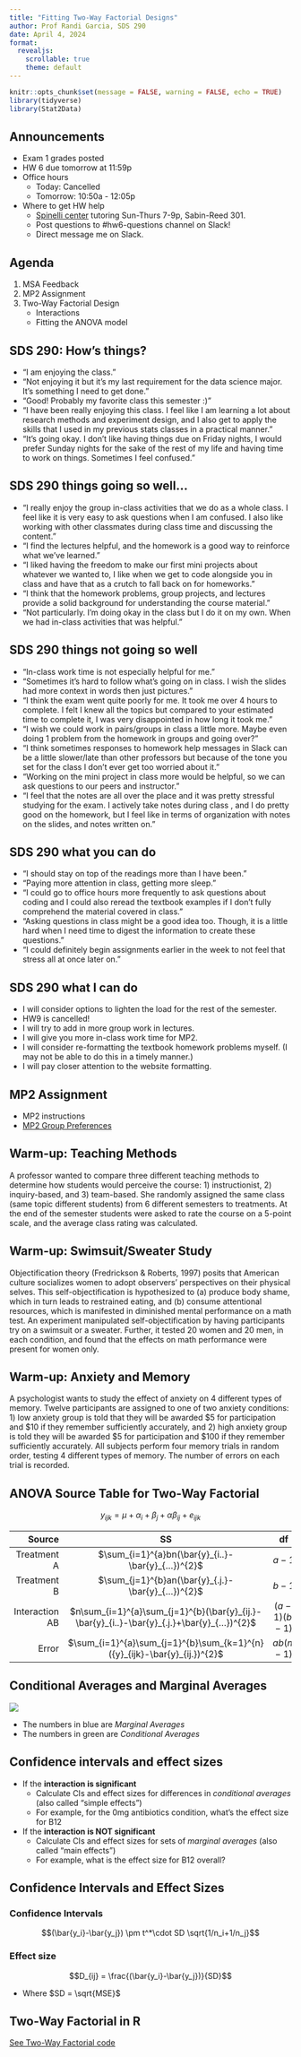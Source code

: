 ```yaml
---
title: "Fitting Two-Way Factorial Designs"
author: Prof Randi Garcia, SDS 290
date: April 4, 2024
format: 
  revealjs:
    scrollable: true
    theme: default
---
```


```r
knitr::opts_chunk$set(message = FALSE, warning = FALSE, echo = TRUE)
library(tidyverse)
library(Stat2Data)
```

## Announcements

-   Exam 1 grades posted
-   HW 6 due tomorrow at 11:59p
-   Office hours
    -   Today: Cancelled
    -   Tomorrow: 10:50a - 12:05p
-   Where to get HW help
    -   [Spinelli center](https://www.smith.edu/qlc/tutoring.html) tutoring Sun-Thurs 7-9p, Sabin-Reed 301.
    -   Post questions to #hw6-questions channel on Slack!
    -   Direct message me on Slack.

## Agenda

1.  MSA Feedback
2.  MP2 Assignment
3.  Two-Way Factorial Design
    -   Interactions
    -   Fitting the ANOVA model

## SDS 290: How's things?

-   "I am enjoying the class."
-   "Not enjoying it but it's my last requirement for the data science major. It's something I need to get done."
-   "Good! Probably my favorite class this semester :)"
-   "I have been really enjoying this class. I feel like I am learning a lot about research methods and experiment design, and I also get to apply the skills that I used in my previous stats classes in a practical manner."
-   "It's going okay. I don't like having things due on Friday nights, I would prefer Sunday nights for the sake of the rest of my life and having time to work on things. Sometimes I feel confused."

## SDS 290 things going so well...

-   "I really enjoy the group in-class activities that we do as a whole class. I feel like it is very easy to ask questions when I am confused. I also like working with other classmates during class time and discussing the content."
-   "I find the lectures helpful, and the homework is a good way to reinforce what we've learned."
-   "I liked having the freedom to make our first mini projects about whatever we wanted to, I like when we get to code alongside you in class and have that as a crutch to fall back on for homeworks."
-   "I think that the homework problems, group projects, and lectures provide a solid background for understanding the course material."
-   "Not particularly. I'm doing okay in the class but I do it on my own. When we had in-class activities that was helpful."

## SDS 290 things not going so well

-   "In-class work time is not especially helpful for me."
-   "Sometimes it's hard to follow what's going on in class. I wish the slides had more context in words then just pictures."
-   "I think the exam went quite poorly for me. It took me over 4 hours to complete. I felt I knew all the topics but compared to your estimated time to complete it, I was very disappointed in how long it took me."
-   "I wish we could work in pairs/groups in class a little more. Maybe even doing 1 problem from the homework in groups and going over?"
-   "I think sometimes responses to homework help messages in Slack can be a little slower/late than other professors but because of the tone you set for the class I don't ever get too worried about it."
-   "Working on the mini project in class more would be helpful, so we can ask questions to our peers and instructor."
-   "I feel that the notes are all over the place and it was pretty stressful studying for the exam. I actively take notes during class , and I do pretty good on the homework, but I feel like in terms of organization with notes on the slides, and notes written on."

## SDS 290 what you can do

-  "I should stay on top of the readings more than I have been."
-   "Paying more attention in class, getting more sleep."
-   "I could go to office hours more frequently to ask questions about coding and I could also reread the textbook examples if I don't fully comprehend the material covered in class."
-   "Asking questions in class might be a good idea too. Though, it is a little hard when I need time to digest the information to create these questions."
-   "I could definitely begin assignments earlier in the week to not feel that stress all at once later on." 

## SDS 290 what I can do

-   I will consider options to lighten the load for the rest of the semester. 
  -   HW9 is cancelled!
-   I will try to add in more group work in lectures.
-   I will give you more in-class work time for MP2.
-   I will consider re-formatting the textbook homework problems myself. (I may not be able to do this in a timely manner.)
-   I will pay closer attention to the website formatting. 

## MP2 Assignment

-   MP2 instructions
-   [MP2 Group Preferences](https://docs.google.com/forms/d/e/1FAIpQLSfRCdzIjjqSOaB_wYlh8wHEpUdSGZkcnQq5g3WDqDX8vWQdyg/viewform?usp=sf_link)

## Warm-up: Teaching Methods

A professor wanted to compare three different teaching methods to determine how students would perceive the course: 1) instructionist, 2) inquiry-based, and 3) team-based. She randomly assigned the same class (same topic different students) from 6 different semesters to treatments. At the end of the semester students were asked to rate the course on a 5-point scale, and the average class rating was calculated.

## Warm-up: Swimsuit/Sweater Study

Objectification theory (Fredrickson & Roberts, 1997) posits that American culture socializes women to adopt observers' perspectives on their physical selves. This self-objectification is hypothesized to (a) produce body shame, which in turn leads to restrained eating, and (b) consume attentional resources, which is manifested in diminished mental performance on a math test. An experiment manipulated self-objectification by having participants try on a swimsuit or a sweater. Further, it tested 20 women and 20 men, in each condition, and found that the effects on math performance were present for women only.

## Warm-up: Anxiety and Memory

A psychologist wants to study the effect of anxiety on 4 different types of memory. Twelve participants are assigned to one of two anxiety conditions: 1) low anxiety group is told that they will be awarded \$5 for participation and \$10 if they remember sufficiently accurately, and 2) high anxiety group is told they will be awarded \$5 for participation and \$100 if they remember sufficiently accurately. All subjects perform four memory trials in random order, testing 4 different types of memory. The number of errors on each trial is recorded.


## ANOVA Source Table for Two-Way Factorial

$${y}_{ijk}={\mu}+{\alpha}_{i}+{\beta}_{j}+{\alpha\beta}_{ij}+{e}_{ijk}$$

|         Source |                                             SS                                             |      df      |              MS               |              F               |
|--------------:|:-------------:|:-------------:|:-------------:|:-------------:|
|    Treatment A |                     $\sum_{i=1}^{a}bn(\bar{y}_{i..}-\bar{y}_{…})^{2}$                      |    $a-1$     |  $\frac{{SS}_{A}}{{df}_{A}}$  | $\frac{{MS}_{A}}{{MS}_{E}}$  |
|    Treatment B |                     $\sum_{j=1}^{b}an(\bar{y}_{.j.}-\bar{y}_{…})^{2}$                      |    $b-1$     |  $\frac{{SS}_{B}}{{df}_{B}}$  | $\frac{{MS}_{B}}{{MS}_{E}}$  |
| Interaction AB | $n\sum_{i=1}^{a}\sum_{j=1}^{b}(\bar{y}_{ij.}-\bar{y}_{i..}-\bar{y}_{.j.}+\bar{y}_{…})^{2}$ | $(a-1)(b-1)$ | $\frac{{SS}_{AB}}{{df}_{AB}}$ | $\frac{{MS}_{AB}}{{MS}_{E}}$ |
|          Error |         $\sum_{i=1}^{a}\sum_{j=1}^{b}\sum_{k=1}^{n}({y}_{ijk}-\bar{y}_{ij.})^{2}$          |  $ab(n-1)$   |  $\frac{{SS}_{E}}{{df}_{E}}$  |                              |


## Conditional Averages and Marginal Averages

![](pics/marginalmeans.png)

-   The numbers in blue are *Marginal Averages*
-   The numbers in green are *Conditional Averages*

## Confidence intervals and effect sizes

-   If the **interaction is significant**
    -   Calculate CIs and effect sizes for differences in *conditional averages* (also called "simple effects")
    -   For example, for the 0mg antibiotics condition, what's the effect size for B12
-   If the **interaction is NOT significant**
    -   Calculate CIs and effect sizes for sets of *marginal averages* (also called "main effects")
    -   For example, what is the effect size for B12 overall?

## Confidence Intervals and Effect Sizes

### Confidence Intervals

$$(\bar{y_i}-\bar{y_j}) \pm t^*\cdot SD \sqrt{1/n_i+1/n_j}$$

### Effect size

$$D_{ij} = \frac{(\bar{y_i}-\bar{y_j})}{SD}$$

-   Where $SD = \sqrt{MSE}$

## Two-Way Factorial in R

[See Two-Way Factorial code](https://randilgarcia.github.io/sds290spring24/code/09_two-way_fac_inR.Rmd)

